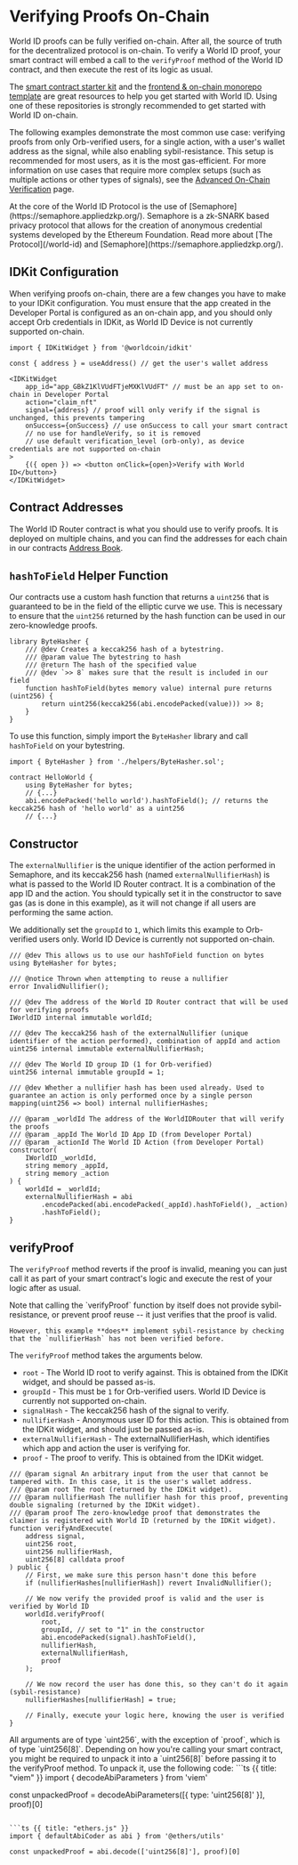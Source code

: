 
# Verifying Proofs On-Chain

World ID proofs can be fully verified on-chain. After all, the source of truth for the decentralized protocol is on-chain. To verify a World ID proof, your smart contract will embed a call to the `verifyProof` method of the World ID contract, and then execute the rest of its logic as usual.

The [smart contract starter kit](https://github.com/worldcoin/world-id-onchain-template) and the [frontend & on-chain monorepo template](https://github.com/worldcoin/world-id-onchain-template) are great resources to help you get started with World ID.
Using one of these repositories is strongly recommended to get started with World ID on-chain.

The following examples demonstrate the most common use case: verifying proofs from only Orb-verified users, for a single action, with a user's wallet address as the signal, while also enabling sybil-resistance. 
This setup is recommended for most users, as it is the most gas-efficient. For more information on use cases that require more complex setups (such as multiple actions or other types of signals), see the [Advanced On-Chain Verification](/reference/world-id/contracts) page.

<Note>
  At the core of the World ID Protocol is the use of [Semaphore](https://semaphore.appliedzkp.org/). Semaphore is a zk-SNARK based privacy protocol that allows for the creation of anonymous credential systems developed by the Ethereum Foundation.
  Read more about [The Protocol](/world-id) and [Semaphore](https://semaphore.appliedzkp.org/).
</Note>
 
## IDKit Configuration

When verifying proofs on-chain, there are a few changes you have to make to your IDKit configuration. You must ensure that the app created in the Developer Portal is configured as an on-chain app, and you should only accept Orb credentials in IDKit, as World ID Device is not currently supported on-chain.

```tsx
import { IDKitWidget } from '@worldcoin/idkit'

const { address } = useAddress() // get the user's wallet address

<IDKitWidget
    app_id="app_GBkZ1KlVUdFTjeMXKlVUdFT" // must be an app set to on-chain in Developer Portal
    action="claim_nft"
    signal={address} // proof will only verify if the signal is unchanged, this prevents tampering
    onSuccess={onSuccess} // use onSuccess to call your smart contract
    // no use for handleVerify, so it is removed
    // use default verification_level (orb-only), as device credentials are not supported on-chain
>
    {({ open }) => <button onClick={open}>Verify with World ID</button>}
</IDKitWidget>
```

## Contract Addresses

The World ID Router contract is what you should use to verify proofs. It is deployed on multiple chains, and you can find the addresses for each chain in our contracts [Address Book](/reference/world-id/address-book).

## `hashToField` Helper Function

Our contracts use a custom hash function that returns a `uint256` that is guaranteed to be in the field of the elliptic curve we use. This is necessary to ensure that the `uint256` returned by the hash function can be used in our zero-knowledge proofs.

```solidity
library ByteHasher {
	/// @dev Creates a keccak256 hash of a bytestring.
	/// @param value The bytestring to hash
	/// @return The hash of the specified value
	/// @dev `>> 8` makes sure that the result is included in our field
	function hashToField(bytes memory value) internal pure returns (uint256) {
		return uint256(keccak256(abi.encodePacked(value))) >> 8;
	}
}
```

To use this function, simply import the `ByteHasher` library and call `hashToField` on your bytestring.

```solidity
import { ByteHasher } from './helpers/ByteHasher.sol';

contract HelloWorld {
	using ByteHasher for bytes;
	// {...}
	abi.encodePacked('hello world').hashToField(); // returns the keccak256 hash of 'hello world' as a uint256
	// {...}
```

## Constructor

The `externalNullifier` is the unique identifier of the action performed in Semaphore, and its keccak256 hash (named `externalNullifierHash`) is what is passed to the World ID Router contract. It is a combination of the app ID and the action.
You should typically set it in the constructor to save gas (as is done in this example), as it will not change if all users are performing the same action. 

We additionally set the `groupId` to `1`, which limits this example to Orb-verified users only. World ID Device is currently not supported on-chain.

```solidity
/// @dev This allows us to use our hashToField function on bytes
using ByteHasher for bytes;

/// @notice Thrown when attempting to reuse a nullifier
error InvalidNullifier();

/// @dev The address of the World ID Router contract that will be used for verifying proofs
IWorldID internal immutable worldId;

/// @dev The keccak256 hash of the externalNullifier (unique identifier of the action performed), combination of appId and action
uint256 internal immutable externalNullifierHash;

/// @dev The World ID group ID (1 for Orb-verified)
uint256 internal immutable groupId = 1;

/// @dev Whether a nullifier hash has been used already. Used to guarantee an action is only performed once by a single person
mapping(uint256 => bool) internal nullifierHashes;

/// @param _worldId The address of the WorldIDRouter that will verify the proofs
/// @param _appId The World ID App ID (from Developer Portal)
/// @param _actionId The World ID Action (from Developer Portal)
constructor(
    IWorldID _worldId,
    string memory _appId,
    string memory _action
) {
    worldId = _worldId;
    externalNullifierHash = abi
        .encodePacked(abi.encodePacked(_appId).hashToField(), _action)
        .hashToField();
}
```

## verifyProof

The `verifyProof` method reverts if the proof is invalid, meaning you can just call it as part of your smart contract's logic and execute the rest of your logic after as usual.

<Note type="warning">
    Note that calling the `verifyProof` function by itself does not provide sybil-resistance, or prevent proof reuse -- it
    just verifies that the proof is valid. 
  
    However, this example **does** implement sybil-resistance by checking that the `nullifierHash` has not been verified before.
</Note>

The `verifyProof` method takes the arguments below.

-   `root` - The World ID root to verify against. This is obtained from the IDKit widget, and should be passed as-is.
-   `groupId` - This must be `1` for Orb-verified users. World ID Device is currently not supported on-chain.
-   `signalHash` - The keccak256 hash of the signal to verify.
-   `nullifierHash` - Anonymous user ID for this action. This is obtained from the IDKit widget, and should just be passed as-is.
-   `externalNullifierHash` - The externalNullifierHash, which identifies which app and action the user is verifying for.
-   `proof` - The proof to verify. This is obtained from the IDKit widget.

```solidity
/// @param signal An arbitrary input from the user that cannot be tampered with. In this case, it is the user's wallet address.
/// @param root The root (returned by the IDKit widget).
/// @param nullifierHash The nullifier hash for this proof, preventing double signaling (returned by the IDKit widget).
/// @param proof The zero-knowledge proof that demonstrates the claimer is registered with World ID (returned by the IDKit widget).
function verifyAndExecute(
    address signal,
    uint256 root,
    uint256 nullifierHash,
    uint256[8] calldata proof
) public {
    // First, we make sure this person hasn't done this before
    if (nullifierHashes[nullifierHash]) revert InvalidNullifier();

    // We now verify the provided proof is valid and the user is verified by World ID
    worldId.verifyProof(
        root,
        groupId, // set to "1" in the constructor
        abi.encodePacked(signal).hashToField(),
        nullifierHash,
        externalNullifierHash,
        proof
    );

    // We now record the user has done this, so they can't do it again (sybil-resistance)
    nullifierHashes[nullifierHash] = true;

    // Finally, execute your logic here, knowing the user is verified
}
```

<Note>
 All arguments are of type `uint256`, with the exception of `proof`, which is of type `uint256[8]`. Depending on how you're calling your smart contract, you might be required to unpack it into a `uint256[8]` before passing it to the verifyProof method. To unpack it, use the following code:

<CodeGroup>
```ts {{ title: "viem" }}
import { decodeAbiParameters } from 'viem'

const unpackedProof = decodeAbiParameters([{ type: 'uint256[8]' }], proof)[0]
```

```ts {{ title: "ethers.js" }}
import { defaultAbiCoder as abi } from '@ethers/utils'

const unpackedProof = abi.decode(['uint256[8]'], proof)[0]
```
</CodeGroup>
</Note>